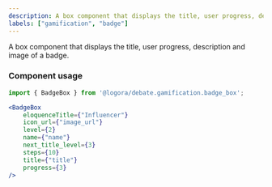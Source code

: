 ```yaml
---
description: A box component that displays the title, user progress, description and image of a badge
labels: ["gamification", "badge"]
---
```


A box component that displays the title, user progress, description and image of a badge.

### Component usage

```jsx
import { BadgeBox } from '@logora/debate.gamification.badge_box';
```

```jsx
<BadgeBox 
    eloquenceTitle={"Influencer"}
    icon_url={"image_url"}
    level={2}
    name={"name"}
    next_title_level={3}
    steps={10}
    title={"title"}
    progress={3}
/>
```
